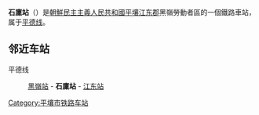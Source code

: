 {{unreferenced|time=2015-01-29T16:38:53+00:00}}
{{朝鮮半島車站資訊
|公司色 = blue
|文字色 = 
|站名 = 石廩站
|圖片 = 
|pxl = 
|圖片說明 =
|前一站 = [[黑嶺站|黑嶺]]
|前一站距離 = 4.0
|後一站距離 = 8.5
|後一站 = [[江东站_(平壤市)|江东]]
|所屬路線 = [[平德线|平德线]]
|距離 = 55.6
|起點站 = [[平壤站|平壤]]
|諺文 = 석름역
|朝鮮漢字 = 石廩驛
|文觀部式 = Seongreum-yeok
|馬-賴式 = Sŏngrŭm-yŏk
|副站名 = 
|車站編號 = 
|停站路線數 = 
|所屬公司 = [[朝鮮民主主義人民共和國鐵道省|朝鮮民主主義人民共和國鐵道省]]
|所在地 =[[平壤|平壤]][[江东郡|江东郡]]黑嶺勞動者區
|車站構造 = 地面车站
|月台配置 = 
|啟用年月日 =
|廢站年月日 = 
|上下車人次 = 
|統計年度 = 
|轉車 = 
|備註 = 
|全寬備註 = 
}}

'''石廩站'''（{{lang-ko|석름역}}）是[[朝鮮民主主義人民共和國|朝鮮民主主義人民共和國]][[平壤|平壤]][[江东郡|江东郡]]黑嶺勞動者區的一個鐵路車站，属于[[平德线|平德线]]。

==邻近车站==
平德线
:[[黑嶺站|黑嶺站]] - '''石廩站''' - [[江东站_(平壤市)|江东站]]

{{朝鲜铁路小作品}}

{{平德线}}

[[Category:平壤市铁路车站|Category:平壤市铁路车站]]